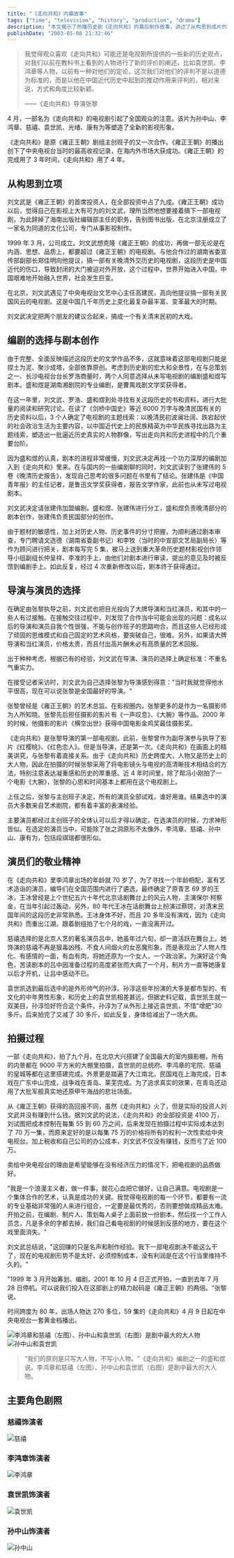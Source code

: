 ```yaml
---
title: "《走向共和》内幕故事"
tags: ["time", "television", "history", "production", "drama"]
description: "本文揭示了热播历史剧《走向共和》的幕后制作故事，讲述了从构思到成片的四年创作历程。从投资人刘文武的决策、编剧盛和煜和张建伟的大量史料研究、导演张黎的精益求精，到演员不惜牺牲健康的敬业表演，文章展现了创作团队如何突破传统历史观，塑造了李鸿章、慈禧、袁世凯、孙中山等历史人物的全新形象。这部横跨 80 年历史、累计 59 集的电视剧，虽然投资超过 4100 万却没有带来经济回报，但为中国电视史留下了一部精品力作。"
publishDate: "2003-05-08 21:32:46"
---
```


> 我觉得观众喜欢《走向共和》可能还是电视剧所提供的一些新的历史观点，对我们以前在教科书上看到的人物进行了新的评价的阐述，比如袁世凯、李鸿章等人物，以前有一种对他们的定论，这次我们对他们的评判不是以道德为标准的，而是以他在中国近代历史中起到的推动作用来评判的，相对来说，方式和角度比较新颖。
>
> ——《走向共和》导演张黎

4 月，一部名为《走向共和》的电视剧引起了全国观众的注意。该片为孙中山、李鸿章、慈禧、袁世凯、光绪、康有为等塑造了全新的影视形象。

《走向共和》是原《雍正王朝》剧组主创班子的又一次合作。《雍正王朝》的播出创下了中央电视台当时的最高收视记录，在海内外市场大获成功。《雍正王朝》的完成用了 3 年时间，《走向共和》用了 4 年。

## 从构思到立项

刘文武是《雍正王朝》的首席投资人，在全部投资中占了九成。《雍正王朝》成功以后，觉得自己在影视上大有可为的刘文武，理所当然地想要接着搞下一部电视剧，为此辞掉了海南出版社编辑部主任的职务，告别图书出版，在北京注册成立了一家名为同道的文化公司，专门从事影视制作。

1999 年 3 月，公司成立。刘文武想克隆《雍正王朝》的成功，再做一部无论是在内涵、思想、品质上，都要超过《雍正王朝》的电视剧。与他合作过的湖南省委宣传部副部长郑佳明向他提议，搞一部有关晚清外交历史的电视剧，这段历史是中国近代的伤口，导致封闭的大门被迫对外开放，这个过程中，世界开始进入中国，中国艰难地开始融入世界，社会发生巨变。

在北京，刘文武遇见了中央电视台文艺中心主任高建民，高向他提议搞一部有关民国风云的电视剧。这是中国几千年历史上变化最复杂最丰富、变革最大的时期。

刘文武决定把两个朋友的建议合起来，搞成一个有关清末民初的大戏。

## 编剧的选择与剧本创作

由于完整、全面反映描述这段历史的文学作品不多，这就意味着这部电视剧只能是捏土为泥、聚沙成塔，全部依靠原创。考虑到历史剧的宏大和全景性，在与总策划之一、长沙电视台台长罗浩商量时，两个人同意选择从未写电视剧的编剧盛和煜写剧本。盛和煜是湖南湘剧院的专业编剧，是曹禺戏剧文学奖获得者。

在这一年里，刘文武、罗浩、盛和煜到处寻找有关这段历史的书和资料，进行大批量的阅读和研究讨论。在读了《剑桥中国史》等近 6000 万字与晚清民国有关的历史资料以后，3 个人确定了电视剧的主题线索：以晚清民初波澜壮阔、跌宕起伏的社会政治生活为主要内容，以中国近代史上的民族精英为中华民族寻找出路为主题线索，塑造出一批逼近历史真实的人物群像，写出走向共和历史进程中的几个重要台阶。

因为盛和煜的认真，剧本的进程非常缓慢，刘文武决定再找一个功力深厚的编剧加入到《走向共和》里来。在与国内的一些编剧聊的同时，刘文武读到了张建伟的 5 卷《晚清历史报告》，发现自己思考的很多问题在书里有了结论。张建伟是《中国青年报》的主任记者，是鲁迅文学奖获得者，报告文学作家，此前也从未写过电视剧本。

刘文武决定请张建伟加盟编剧。盛和煜、张建伟进行分工，盛和煜负责晚清部分的剧本创作，张建伟负责民国部分的创作。

由于题材的敏感性，加上对历史人物、历史事件的分寸把握，为顺利通过剧本审查，专门聘请文选德（湖南省委副书记）和李牧（当时的中宣部文艺局副局长）等作为顾问进行把关，剧本每写完 5 集，被马上送到重大革命历史题材影视创作领导小组副组长仲呈祥、李准的手上，由他们对剧本进行审读，提出的意见及时被反馈到编剧手上。如此反复，经过 4 次重新修改以后，剧本终于获得通过。

## 导演与演员的选择

在确定由张黎执导之前，刘文武也把目光投向了大牌导演和当红演员，和其中的一些人有过接触。在接触交往过程中，刘发现了合作当中可能会出现的问题：成名以后的导演和演员自我个性很强，不能与创作班子的思路吻合，而且这些人已经形成了顽固的思维模式和自己固定的艺术风格，要突破自己，很难。另外，如果请大牌导演和当红演员，价格太贵，而且付出高片酬未必有高质量的艺术回报。

出于种种考虑，根据已有的经验，刘文武在导演、演员的选择上确定标准：不重名气重实力。

在接受记者采访时，刘文武为自己选择张黎为导演感到得意："当时我就觉得他水平很高，现在可以说张黎是全国最好的导演。"

张黎曾经是《雍正王朝》的艺术总监。在影视圈内，张黎更多的是作为一名摄影师为人所知晓。张黎先后担任摄影的影片有《一声叹息》、《大腕》等作品。2000 年的时候，他摄影的影片《横空出世》获得中国电影金鸡奖最佳摄影奖。

《走向共和》是张黎导演的第一部电视剧。此前，张黎曾作为副导演参与执导了影片《红樱桃》、《红色恋人》。但是当导演，还是第一次。《走向共和》在画面上的精美讲究，与张黎有着直接关系。由于《走向共和》历史跨度大，人物又是历史上的大人物，因此在拍摄的时候张黎采用了将电影镜头与电视的高清晰技术相结合的方法，特别注意表达凝重感和历史的厚重感。近 4 年时间里，除了帮冯小刚拍了一个电影《大腕》，张黎的心思和时间基本上都用在这个电视剧上。

上任之后，张黎与主创班子决定，所有的演员全部试戏，谁好用谁。结果选中的演员大多数来自艺术剧院，都有着丰富的表演经验。

主要演员都经过主创班子的全体认可以后才得以确定。在选演员的时候，力求神形皆似。在选定的演员当中，可能除了张之洞原形不太像外，李鸿章、慈禧、孙中山、康有为，包括段祺瑞都很形似。

## 演员们的敬业精神

在《走向共和》里李鸿章出场的年龄就 70 岁了，为了寻找一个年龄相配，富有艺术造诣的演员，编导们在全国范围内进行了遴选，最终确定了原青艺 69 岁的王冰，王冰曾经是上个世纪五六十年代北京话剧舞台上的风云人物，主演保尔·柯察金，在当年引起过轰动，另外，80 年代王冰在话剧舞台上扮演过蔡锷，对清末民国年间的这段历史非常熟悉。王冰身体不好，而且 20 多年没有演戏，因为《走向共和》而重出江湖。跟着剧组拍了七个月的戏，一直没离开过。

慈禧选择的是北京人艺的著名演员吕中，她虽年过六旬，却一直活跃在舞台上。她饰演的慈禧不再是狠毒凶残、不食人间烟火的女恶魔形象，而是表现出了人物人性化、有感情的一面，有血有肉，将她还原为一个女人，一个政治家。为演好这个角色，苦读剧本的吕中因准备过程的高度紧张而大病了一个月，制片方一直等她康复以后才开机，让吕中感动不已。

袁世凯选到最后选中的是外形帅气的孙淳。孙淳这些年扮演的大多是都市型的、有文化的中年男性形象，和历史上的袁世凯相差甚远，但据史料记载，袁世凯生就一双美目，孙淳恰好符合这个条件。孙淳为了从外形上接近袁世凯，不惜"增肥"30 多斤。后来拍完了又减了 30 多斤，如此反复，身体给减出了一场大病。

## 拍摄过程

一部《走向共和》，拍了九个月。在北京大兴搭建了全国最大的室内摄影棚，所有的内景都在 9000 平方米的大棚里拍摄，袁世凯的总统府、李鸿章的宅院、慈禧的皇城等都在这里搭建完成。外景更是踏遍了大江南北，民国戏在上海完成，日本戏在广东中山完成，战争戏在青岛、莱芜完成。为了追求真实的效果，在青岛还动用了大批军舰真实地还原甲午海战的悲壮场面。

从《雍正王朝》获得的高回报不同，虽然《走向共和》火了，但是实际的投资人刘文武并没有赚到什么钱。据刘文武的说法，《走向共和》的全部投资是 4100 万，刘试图把成本控制在每集 55 到 60 万之间，后来发现在拍摄过程中实际成本达到了 70 万一集，而原来定好的是以每集 75 万的价格将所有的权利一次性卖给中央电视台。加上税收和自己公司的办公成本，刘文武不仅没有赚钱，反而亏了近 100 万。

卖给中央电视台的理由是希望能够在没有经济压力的情况下，把电视剧的品质做好。

"我是一个浪漫主义者，做一件事，就花心血把它做好，让自己满意。电视剧是一个集体合作的艺术，认真是成功的关键。我觉得电视剧的每一个环节，都要有一流的专业基础非常强的人来进行组合，一定要是最优秀的，否则要想做成精品太难。开拍之前，在编剧、制片人、策划每人桌子上面前放一份剧本，然后找一个工作人员念，凡是多余的字都去掉，我们自己看电视剧的时候感到反感的地方，要在这个戏里面消失。"

刘文武总结说，"这回赚的只是名声和制作经验。我下一部电视剧决不能这么干了，现在的电视剧形势不是太好，必须控制成本，没有利润是在这个行当里维持不久的。"

"1999 年 3 月开始筹划、编剧，2001 年 10 月 4 日正式开拍，一直到去年 7 月 28 日停机。可以说我们投入在这部剧上的精力起码是《雍正王朝》的两倍。"张黎说。

时间跨度为 80 年，出场人物达 270 多位，59 集的《走向共和》4 月 9 日起在中央电视台一套黄金档播出。

![李鸿章和慈禧（左图）、孙中山和袁世凯（右图）是剧中最大的大人物](http://www.nanfangdaily.com.cn/zm/20030508/wh/whtt/200305080728_186493.jpg) ![孙中山和袁世凯](http://www.nanfangdaily.com.cn/zm/20030508/wh/whtt/200305080728_186494.jpg)

> "我们的原则是只写大人物，不写小人物。"《走向共和》编剧之一的盛和煜说。李鸿章和慈禧（左图）、孙中山和袁世凯（右图）是剧中最大的大人物。

## 主要角色剧照

### 慈禧饰演者

![慈禧](http://www.nanfangdaily.com.cn/zm/20030508/wh/whtt/200305080728_186495.jpg)

### 李鸿章饰演者

![李鸿章](http://www.nanfangdaily.com.cn/zm/20030508/wh/whtt/200305080728_186496.jpg)

### 袁世凯饰演者

![袁世凯](http://www.nanfangdaily.com.cn/zm/20030508/wh/whtt/200305080728_186497.jpg)

### 孙中山饰演者

![孙中山](http://www.nanfangdaily.com.cn/zm/20030508/wh/whtt/200305080728_186498.jpg)
